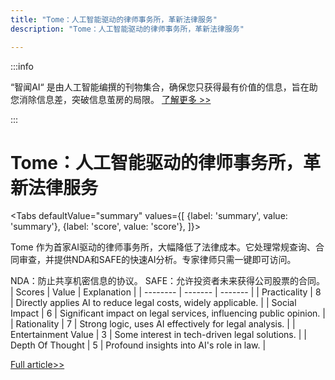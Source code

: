 ```yaml
---
title: "Tome：人工智能驱动的律师事务所，革新法律服务"
description: "Tome：人工智能驱动的律师事务所，革新法律服务"

---
```



:::info

“智闻AI“ 是由人工智能编撰的刊物集合，确保您只获得最有价值的信息，旨在助您消除信息差，突破信息茧房的局限。  [了解更多 >>](/)

:::

# Tome：人工智能驱动的律师事务所，革新法律服务


<Tabs
	defaultValue="summary"
	values={[
	{label: 'summary', value: 'summary'},
	{label: 'score', value: 'score'},
]}>
<TabItem value="summary">


Tome 作为首家AI驱动的律师事务所，大幅降低了法律成本。它处理常规查询、合同审查，并提供NDA和SAFE的快速AI分析。专家律师只需一键即可访问。

NDA：防止共享机密信息的协议。
SAFE：允许投资者未来获得公司股票的合同。
</TabItem>
<TabItem value="score">
	| Scores     | Value   | Explanation |
	| -------- | ------- | ------- |
	| Practicality  | 8    | Directly applies AI to reduce legal costs, widely applicable.    |
	| Social Impact | 6     | Significant impact on legal services, influencing public opinion.    |
	| Rationality    | 7    | Strong logic, uses AI effectively for legal analysis.    |
	| Entertainment Value    | 3    | Some interest in tech-driven legal solutions.    |
	| Depth Of Thought    | 5    | Profound insights into AI's role in law.    |
</TabItem>
</Tabs>

[Full article>>](https://www.producthunt.com/posts/tome-1)
